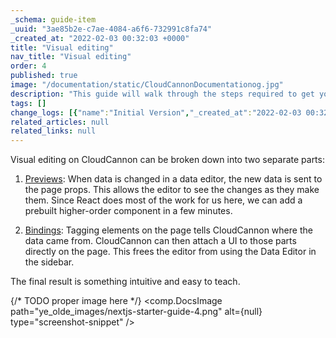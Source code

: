 ```yaml
---
_schema: guide-item
_uuid: "3ae85b2e-c7ae-4084-a6f6-732991c8fa74"
_created_at: "2022-02-03 00:32:03 +0000"
title: "Visual editing"
nav_title: "Visual editing"
order: 4
published: true
image: "/documentation/static/CloudCannonDocumentationog.jpg"
description: "This guide will walk through the steps required to get your Gatsby site built, editable and live on CloudCannon."
tags: []
change_logs: [{"name":"Initial Version","_created_at":"2022-02-03 00:32:03 +0000"}]
related_articles: null
related_links: null
---
```


Visual editing on CloudCannon can be broken down into two separate parts:

1. [Previews](/documentation/articles/using-live-editing-with-react/)\: When data is changed in a data editor, the new data is sent to the page props.
This allows the editor to see the changes as they make them.
Since React does most of the work for us here, we can add a prebuilt higher-order component in a few minutes.

2. [Bindings](/documentation/articles/visual-data-bindings-with-react/)\: Tagging elements on the page tells CloudCannon where the data came from.
CloudCannon can then attach a UI to those parts directly on the page.
This frees the editor from using the Data Editor in the sidebar.

The final result is something intuitive and easy to teach.

{/* TODO proper image here */}
<comp.DocsImage path="ye_olde_images/nextjs-starter-guide-4.png" alt={null} type="screenshot-snippet" />
